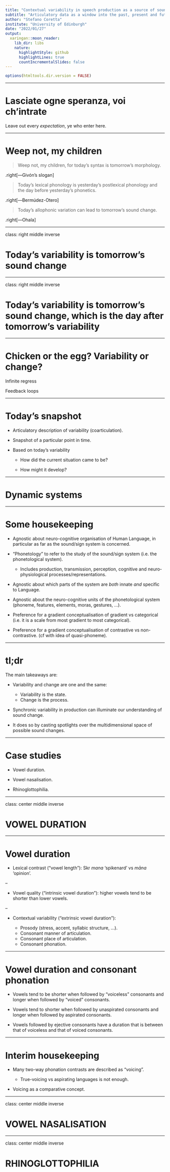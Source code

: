 ```yaml
---
title: "Contextual variability in speech production as a source of sound change"
subtitle: "Articulatory data as a window into the past, present and future"
author: "Stefano Coretta"
institute: "University of Edinburgh"
date: "2022/01/27"
output:
  xaringan::moon_reader:
    lib_dir: libs
    nature:
      highlightStyle: github
      highlightLines: true
      countIncrementalSlides: false
---
```



```r
options(htmltools.dir.version = FALSE)
```

---

# Lasciate ogne speranza, voi ch'intrate

Leave out every *expectation*, ye who enter here.

---

# Weep not, my children

> Weep not, my children, for today's syntax is tomorrow's morphology.

.right[—Givón's slogan]

> Today's lexical phonology is yesterday's postlexical phonology and the day before yesterday's phonetics.

.right[—Bermúdez-Otero]

> Today's allophonic variation can lead to tomorrow's sound change.

.right[—Ohala]

---

class: right middle inverse

# Today's variability is tomorrow's<br>sound change

---

class: right middle inverse

# Today's variability is tomorrow's<br>sound change, which is the day after tomorrow's variability

---

# Chicken or the egg? Variability or change?

Infinite regress

Feedback loops

---

# Today's snapshot

* Articulatory description of variability (coarticulation).

* Snapshot of a particular point in time.

* Based on today's variability

  * How did the current situation came to be?

  * How might it develop?

---

# Dynamic systems

---

# Some housekeeping

* Agnostic about neuro-cognitive organisation of Human Language, in particular as far as the sound/sign system is concerned.

* "Phonetology" to refer to the study of the sound/sign system (i.e. the phonetological system).

  * Includes production, transmission, perception, cognitive and neuro-physiological processes/representations.

* Agnostic about which parts of the system are *both* innate *and* specific to Language.

* Agnostic about the neuro-cognitive units of the phonetological system (phoneme, features, elements, moras, gestures, ...).

* Preference for a gradient conceptualisation of gradient vs categorical (i.e. it is a scale from most gradient to most categorical).

* Preference for a gradient conceptualisation of contrastive vs non-contrastive. (cf with idea of quasi-phoneme).

---

# tl;dr

The main takeaways are:

- Variability and change are one and the same:
  - Variability is the state.
  - Change is the process.

- Synchronic variability in production can illuminate our understanding of sound change.

- It does so by casting spotlights over the multidimensional space of possible sound changes.

---

# Case studies

* Vowel duration.

* Vowel nasalisation.

* Rhinoglottophilia.

---

class: center middle inverse

# VOWEL DURATION

---

# Vowel duration

* Lexical contrast ("vowel length"): Skr *mana* 'spikenard' vs *māna* 'opinion'.

--

* Vowel quality ("intrinsic vowel duration"): higher vowels tend to be shorter than lower vowels.

--

* Contextual variability ("extrinsic vowel duration"):

  * Prosody (stress, accent, syllabic structure, ...).
  * Consonant manner of articulation.
  * Consonant place of articulation.
  * Consonant phonation.

---

# Vowel duration and consonant phonation

* Vowels tend to be shorter when followed by "voiceless" consonants and longer when followed by "voiced" consonants.

* Vowels tend to shorter when followed by unaspirated consonants and longer when followed by aspirated consonants.

* Vowels followed by ejective consonants have a duration that is between that of voiceless and that of voiced consonants.

---

# Interim housekeeping

* Many two-way phonation contrasts are described as "voicing".

  * True-voicing vs aspirating languages is not enough.

* Voicing as a comparative concept.

---

class: center middle inverse

# VOWEL NASALISATION

---

class: center middle inverse

# RHINOGLOTTOPHILIA
